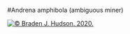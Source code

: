 #Andrena amphibola 
(ambiguous miner)

[![© Braden J. Hudson. 2020.](https://inaturalist-open-data.s3.amazonaws.com/photos/80881550/medium.jpeg)](https://inaturalist.ca/photos/80881550)